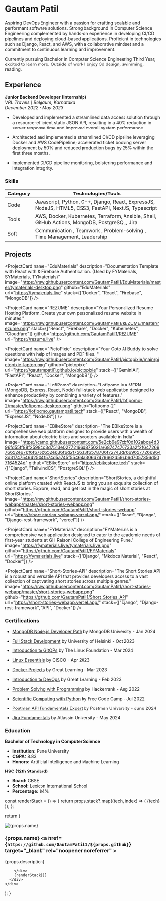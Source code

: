 # Gautam Patil

Aspiring DevOps Engineer with a passion for crafting scalable and performant software solutions. Strong background in
Computer Science Engineering complemented by hands-on experience in developing CI/CD pipelines and deploying
cloud-based applications. Proficient in technologies such as Django, React, and AWS, with a collaborative mindset and a
commitment to continuous learning and improvement.

Currently pursuing Bachelor in Computer Science Engineering Third Year, excited to learn more. Outside of work I enjoy 3d design, swimming, reading.

<div className="socials">
    <a href="www.linkedin.com/in/gautampatil1"><i class="fa-brands fa-linkedin"></i></a>
    <a href="https://github.com/GautamPatil1"><i class="fa-brands fa-github"></i></a>
    <a href="https://discordapp.com/misalpaav"><i class="fa-brands fa-discord"></i></a>
    <a href="https://instagram.com/gautampatil6969"><i class="fa-brands fa-instagram"></i></a>
    <a href="https://leetcode.com/u/gautampatil1/"><i class="fa-solid fa-code"></i></a>
    <a href="mailto:gautam.patil4545@gmail.com"><i class="fa-solid fa-square-envelope"></i></a>
    <a href="tel:+918625057783"><i class="fa-solid fa-phone"></i></a>
</div>

## Experience

**Junior Backend Developer (Internship)**  
*VRL Travels | Belgaum, Karnataka*  
*December 2022 - May 2023*

- Developed and implemented a streamlined data access solution through a resource-efficient static JSON API, resulting in a 40% reduction in server response time and improved overall system performance.
  
- Architected and implemented a streamlined CI/CD pipeline leveraging Docker and AWS CodePipeline; accelerated ticket booking server deployment by 50% and reduced production bugs by 25% within the first three months.
  
- Implemented CI/CD pipeline monitoring, bolstering performance and integration integrity.

### Skills

| Category  | Technologies/Tools                        |
|-----------|-------------------------------------------|
| Code      | Javascript, Python, C++, Django, React, ExpressJS, NodeJS, HTML5, CSS3, FastAPI, NextJS, Typescript |
| Tools     | AWS, Docker, Kubernetes, Terraform, Ansible, Shell, GitHub Actions, MongoDB, PostgreSQL, Jira |
| Soft      | Communication , Teamwork , Problem-solving , Time Management, Leadership |


## Projects

<ProjectCard name="EduMaterials" description="Documentation Template with React with & Firebase Authentication. (Used by FYMaterials, SYMaterials, TYMaterials)" image="https://raw.githubusercontent.com/GautamPatil1/EduMaterials/master/tymaterials-desktop.png" github="EduMaterials" url="https://tymaterials.live" stack={["Docker", "React", "Firebase", "MongoDB"]} />

<ProjectCard name="REZUME" description="Your Personalized Resume Hosting Platform. Create your own personalized resume website in minutes."  image="https://raw.githubusercontent.com/GautamPatil1/REZUME/master/rezume.png" stack={["React", "Firebase", "Docker", "Kubernetes", "Cloudfare"]} github="https://github.com/GautamPatil1/REZUME" url="https://rezume.live" />

<ProjectCard name="PictoPixie" description="Your Goto AI Buddy to solve questions with help of images and PDF files. " image="https://raw.githubusercontent.com/GautamPatil1/pictopixie/main/pictopixie-laptop.png" github="pictopixie" url="https://gautampatil1.github.io/pictopixie" stack={["GeminiAI", "FastAPI", "React", "Docker", "MongoDB"]}     />

<ProjectCard name="LofiPomo" description="Lofipomo is a MERN (MongoDB, Express, React, Node) full-stack web application designed to enhance productivity by combining a variety of features." image="https://raw.githubusercontent.com/GautamPatil1/lofipomo-2/master/lofipomo-desktop.png" github="lofipomo-2" url="https://lofipomo.gautampatil.tech" stack={["React", "MongoDB", "ExpressJS", "NodeJS"]} />

<ProjectCard name="EBikeStore" description="The EBikeStore is a comprehensive web platform designed to provide users with a wealth of information about electric bikes and scooters available in India" image="https://camo.githubusercontent.com/5e2cb6e97cbf0d102abca4d396fd55ff88f25984c3d7513e02772196d875021a/68747470733a2f2f64726976652e676f6f676c652e636f6d2f75633f6578706f72743d766965772669643d3174754642504f574d5a745f55464a306d7479662d594b6d7057356d507164524d" github="EBikeStore" url="https://ebikestore.tech"  stack={["Django", "TailwindCS", "PostgreSQL"]} />

<ProjectCard name="ShortStories" description="ShortStories, a delightful online platform created with ReactJS to bring you an exquisite collection of short stories. Explore, read, and get lost in the magic of short stories at ShortStories." image="https://raw.githubusercontent.com/GautamPatil1/short-stories-webapp/master/short-stories-webapp.png" github="https://github.com/GautamPatil1/short-stories-webapp" url="https://short-stories-webapp.vercel.app/" stack={["React", "Django", "Django-rest-framework", "vercel"]}        />

<ProjectCard name="FYMaterials" description="FYMaterials is a comprehensive web application designed to cater to the academic needs of first-year students at GH Raisoni College of Engineering Pune." image="https://fymaterials.live/tymaterials.live.png" github="https://github.com/GautamPatil1/FYMaterials" url="https://fymaterials.live" stack={["Django", "Mkdocs Material", "React", "Docker"]}          />

<ProjectCard name="Short-Stories-API" description="The Short Stories API is a robust and versatile API that provides developers access to a vast collection of captivating short stories across multiple genres." image="https://raw.githubusercontent.com/GautamPatil1/short-stories-webapp/master/short-stories-webapp.png" github="https://github.com/GautamPatil1/Short_Stories_API" url="https://short-stories-webapp.vercel.app/" stack={["Django", "Django-rest-framework", "API", "Docker"]}       />

### Certifications

- [MongoDB Node.js Developer Path](https://learn.mongodb.com/c/aOjHSZsaTRWOS7lRH_dnwg) by MongoDB University - Jan 2024

- [Full Stack Development](https://studies.cs.helsinki.fi/stats/api/certificate/fullstackopen/en/caddcd0bf4c20ec12660e478893cfa81) by University of Helsinki - Oct 2023

- [Introduction to GitOPs](https://ti-user-certificates.s3.amazonaws.com/e0df7fbf-a057-42af-8a1f-590912be5460/f1969609-861d-4a50-b0dd-c2137630131d-gautam-patil-fcdffef7-0994-4c04-9642-b0112d4721d2-certificate.pdf) by The Linux Foundation - Mar 2024

- [Linux Essentials](https://drive.google.com/file/d/1YH3CSj1eXWTrvWI-tf3B2nE4mXddgmr-/view) by CISCO - Apr 2023

- [Docker Projects](https://dtmvamahs40ux.cloudfront.net/ComplementaryCourseCertificate/2327318/original/GAUTAM_SURESH_PATIL20230319-63-1lqekvm.jpg) by Great Learning - Mar 2023

- [Introduction to DevOps](https://olympus.mygreatlearning.com/courses/38652/certificate) by Great Learning - Feb 2023


- [Problem Solving with Programming](https://www.hackerrank.com/certificates/5b6e2a21676d) by Hackerrank - Aug 2022

- [Scientific Computing with Python](https://www.freecodecamp.org/certification/Gautam_Patil/scientific-computing-with-python-v7) by Free Code Camp - Jul 2022

- [Postman API Fundamentals Expert](https://badgr.com/backpack/badges/6661bc03039bf15a88482e19) by Postman University - June 2024

- [Jira Fundamentals](https://university.atlassian.com/student/award/Kja7QdrCrBAhb1tJeAoQYQcQ) by Atlassin University - May 2024

### Education

**Bachelor of Technology in Computer Science**
  - **Institution:** Pune University
  - **CGPA:** 8.83
  - **Honors:** Artificial Intelligence and Machine Learning

**HSC (12th Standard)**
  - **Board:** CBSE
  - **School:** Lexicon International School
  - **Percentage:** 84%




  const renderStack = () => {
    return props.stack?.map((tech, index) => (
      <span key={index} className="stack-item">{tech}</span>
    ));
  };

  return (
    <div className="project-card">
      <div className="photo">
        <img className="image" src={props.image} alt={props.name} />
      </div>
      <div className="info">
        <h3>
          {props.name}
          <a href={`https://github.com/GautamPatil1/${props.github}`} target="_blank" rel="noopener noreferrer" >
            <i class="fa-brands fa-github"></i>
          </a>
          <a href={props.url} target="_blank" rel="noopener noreferrer">
            <i class="fa-solid fa-link"></i>
          </a>
        </h3>
        <p>{props.description}</p>
        <div className="links">

        </div>
        {renderStack()}
      </div>
    </div>
  );
}


